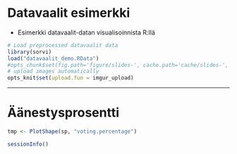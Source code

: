 # Datavaalit esimerkki
* Esimerkki datavaalit-datan visualisoinnista R:llä

```r
# Load preprocessed datavaalit data
library(sorvi)
load("datavaalit_demo.RData")
#opts_chunk$set(fig.path='figure/slides-', cache.path='cache/slides-', cache=TRUE)
# upload images automatically
opts_knit$set(upload.fun = imgur_upload)
```

---

# Äänestysprosentti

```r
tmp <- PlotShape(sp, "voting.percentage")

```

```r
sessionInfo()
```
